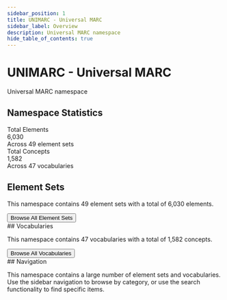```yaml
---
sidebar_position: 1
title: UNIMARC - Universal MARC
sidebar_label: Overview
description: Universal MARC namespace
hide_table_of_contents: true
---
```



# UNIMARC - Universal MARC

Universal MARC namespace

## Namespace Statistics

<div style={{ display: 'flex', gap: '20px', marginBottom: '40px', flexWrap: 'wrap' }}>
  <div style={{ background: '#e3f2fd', padding: '20px', borderRadius: '8px', flex: '1', minWidth: '200px' }}>
    <div style={{ fontSize: '0.9rem', color: '#666' }}>Total Elements</div>
    <div style={{ fontSize: '2rem', fontWeight: 'bold', color: '#1976d2' }}>6,030</div>
    <div style={{ fontSize: '0.8rem', color: '#999' }}>Across 49 element sets</div>
  </div>
  <div style={{ background: '#f3e5f5', padding: '20px', borderRadius: '8px', flex: '1', minWidth: '200px' }}>
    <div style={{ fontSize: '0.9rem', color: '#666' }}>Total Concepts</div>
    <div style={{ fontSize: '2rem', fontWeight: 'bold', color: '#7b1fa2' }}>1,582</div>
    <div style={{ fontSize: '0.8rem', color: '#999' }}>Across 47 vocabularies</div>
  </div>
</div>

## Element Sets

This namespace contains 49 element sets with a total of 6,030 elements.

<div style={{ display: 'grid', gap: '20px', marginBottom: '40px' }}>
  <ElementSetCard 
    elementSet={{
      id: 'ub0XX',
      title: 'UNIMARC/B elements 0XX',
      description: '',
      elementCount: 207,
      languages: ["English"],
      url: 'https://www.iflastandards.info/unimarc/unimarcb/elements/0XX'
    }}
  />
  <ElementSetCard 
    elementSet={{
      id: 'ub1XX',
      title: 'UNIMARC/B elements 1XX',
      description: '',
      elementCount: 610,
      languages: ["English"],
      url: 'https://www.iflastandards.info/unimarc/unimarcb/elements/1XX'
    }}
  />
  <ElementSetCard 
    elementSet={{
      id: 'ub2XX',
      title: 'UNIMARC/B elements 2XX',
      description: '',
      elementCount: 149,
      languages: ["English"],
      url: 'https://www.iflastandards.info/unimarc/unimarcb/elements/2XX'
    }}
  />
  <ElementSetCard 
    elementSet={{
      id: 'ub3XX',
      title: 'UNIMARC/B elements 3XX',
      description: '',
      elementCount: 176,
      languages: ["English"],
      url: 'https://www.iflastandards.info/unimarc/unimarcb/elements/3XX'
    }}
  />
  <ElementSetCard 
    elementSet={{
      id: 'ub41X',
      title: 'UNIMARC/B elements 41X',
      description: '',
      elementCount: 200,
      languages: ["English"],
      url: 'https://www.iflastandards.info/unimarc/unimarcb/elements/41X'
    }}
  />
  <ElementSetCard 
    elementSet={{
      id: 'ub42X',
      title: 'UNIMARC/B elements 42X',
      description: '',
      elementCount: 250,
      languages: ["English"],
      url: 'https://www.iflastandards.info/unimarc/unimarcb/elements/42X'
    }}
  />
  <ElementSetCard 
    elementSet={{
      id: 'ub43X',
      title: 'UNIMARC/B elements 43X',
      description: '',
      elementCount: 400,
      languages: ["English"],
      url: 'https://www.iflastandards.info/unimarc/unimarcb/elements/43X'
    }}
  />
  <ElementSetCard 
    elementSet={{
      id: 'ub44X',
      title: 'UNIMARC/B elements 44X',
      description: '',
      elementCount: 450,
      languages: ["English"],
      url: 'https://www.iflastandards.info/unimarc/unimarcb/elements/44X'
    }}
  />
  <ElementSetCard 
    elementSet={{
      id: 'ub45X',
      title: 'UNIMARC/B elements 45X',
      description: '',
      elementCount: 300,
      languages: ["English"],
      url: 'https://www.iflastandards.info/unimarc/unimarcb/elements/45X'
    }}
  />
  <ElementSetCard 
    elementSet={{
      id: 'ub46X',
      title: 'UNIMARC/B elements 46X',
      description: '',
      elementCount: 200,
      languages: ["English"],
      url: 'https://www.iflastandards.info/unimarc/unimarcb/elements/46X'
    }}
  />
  <ElementSetCard 
    elementSet={{
      id: 'ub47X',
      title: 'UNIMARC/B elements 47X',
      description: '',
      elementCount: 50,
      languages: ["English"],
      url: 'https://www.iflastandards.info/unimarc/unimarcb/elements/47X'
    }}
  />
  <ElementSetCard 
    elementSet={{
      id: 'ub48X',
      title: 'UNIMARC/B elements 48X',
      description: '',
      elementCount: 150,
      languages: ["English"],
      url: 'https://www.iflastandards.info/unimarc/unimarcb/elements/48X'
    }}
  />
  <ElementSetCard 
    elementSet={{
      id: 'ub5XX',
      title: 'UNIMARC/B elements 5XX',
      description: '',
      elementCount: 599,
      languages: ["English"],
      url: 'https://www.iflastandards.info/unimarc/unimarcb/elements/5XX'
    }}
  />
  <ElementSetCard 
    elementSet={{
      id: 'ub60X',
      title: 'UNIMARC/B elements 60X',
      description: '',
      elementCount: 196,
      languages: ["English"],
      url: 'https://www.iflastandards.info/unimarc/unimarcb/elements/60X'
    }}
  />
  <ElementSetCard 
    elementSet={{
      id: 'ub61X',
      title: 'UNIMARC/B elements 61X',
      description: '',
      elementCount: 33,
      languages: ["English"],
      url: 'https://www.iflastandards.info/unimarc/unimarcb/elements/61X'
    }}
  />
  <ElementSetCard 
    elementSet={{
      id: 'ub62X',
      title: 'UNIMARC/B elements 62X',
      description: '',
      elementCount: 780,
      languages: ["English"],
      url: 'https://www.iflastandards.info/unimarc/unimarcb/elements/62X'
    }}
  />
  <ElementSetCard 
    elementSet={{
      id: 'ub66X',
      title: 'UNIMARC/B elements 66X',
      description: '',
      elementCount: 2,
      languages: ["English"],
      url: 'https://www.iflastandards.info/unimarc/unimarcb/elements/66X'
    }}
  />
  <ElementSetCard 
    elementSet={{
      id: 'ub67X',
      title: 'UNIMARC/B elements 67X',
      description: '',
      elementCount: 12,
      languages: ["English"],
      url: 'https://www.iflastandards.info/unimarc/unimarcb/elements/67X'
    }}
  />
  <ElementSetCard 
    elementSet={{
      id: 'ub68X',
      title: 'UNIMARC/B elements 68X',
      description: '',
      elementCount: 9,
      languages: ["English"],
      url: 'https://www.iflastandards.info/unimarc/unimarcb/elements/68X'
    }}
  />
  <ElementSetCard 
    elementSet={{
      id: 'ub7XX',
      title: 'UNIMARC/B elements 7XX',
      description: '',
      elementCount: 493,
      languages: ["English"],
      url: 'https://www.iflastandards.info/unimarc/unimarcb/elements/7XX'
    }}
  />
  <ElementSetCard 
    elementSet={{
      id: 'ub801',
      title: 'UNIMARC/B elements 801',
      description: '',
      elementCount: 24,
      languages: ["English"],
      url: 'https://www.iflastandards.info/unimarc/unimarcb/elements/801'
    }}
  />
  <ElementSetCard 
    elementSet={{
      id: 'ub802',
      title: 'UNIMARC/B elements 802',
      description: '',
      elementCount: 1,
      languages: ["English"],
      url: 'https://www.iflastandards.info/unimarc/unimarcb/elements/802'
    }}
  />
  <ElementSetCard 
    elementSet={{
      id: 'ub830',
      title: 'UNIMARC/B elements 830',
      description: '',
      elementCount: 1,
      languages: ["English"],
      url: 'https://www.iflastandards.info/unimarc/unimarcb/elements/830'
    }}
  />
  <ElementSetCard 
    elementSet={{
      id: 'ub850',
      title: 'UNIMARC/B elements 850',
      description: '',
      elementCount: 1,
      languages: ["English"],
      url: 'https://www.iflastandards.info/unimarc/unimarcb/elements/850'
    }}
  />
  <ElementSetCard 
    elementSet={{
      id: 'ub856',
      title: 'UNIMARC/B elements 856',
      description: '',
      elementCount: 728,
      languages: ["English"],
      url: 'https://www.iflastandards.info/unimarc/unimarcb/elements/856'
    }}
  />
  <ElementSetCard 
    elementSet={{
      id: 'ub886',
      title: 'UNIMARC/B elements 886',
      description: '',
      elementCount: 9,
      languages: ["English"],
      url: 'https://www.iflastandards.info/unimarc/unimarcb/elements/886'
    }}
  />
  <ElementSetCard 
    elementSet={{
      id: 'altos',
      title: 'UNIMARC: Cartographic materials: Altitude of sensor',
      description: 'The altitude of the platform of an aerial photography or remote sensing sensor.',
      elementCount: 0,
      languages: ["English"],
      url: 'https://www.iflastandards.info/unimarc/terms/altos'
    }}
  />
  <ElementSetCard 
    elementSet={{
      id: 'altos',
      title: 'UNIMARC: Cartographic materials: Attitude of sensor',
      description: 'The attitude of a sensed image resulting from the angle of an aerial photography or remote sensing sensor.',
      elementCount: 0,
      languages: ["English"],
      url: 'https://www.iflastandards.info/unimarc/terms/attos'
    }}
  />
  <ElementSetCard 
    elementSet={{
      id: 'satcat',
      title: 'UNIMARC: Cartographic materials: Category of satellite',
      description: 'The category of satellite for a remote sensing image.',
      elementCount: 0,
      languages: ["English"],
      url: 'https://www.iflastandards.info/unimarc/terms/satcat'
    }}
  />
  <ElementSetCard 
    elementSet={{
      id: 'cartcha',
      title: 'UNIMARC: Cartographic materials: Character',
      description: 'The character of a cartographic Image.',
      elementCount: 0,
      languages: ["English"],
      url: 'https://www.iflastandards.info/unimarc/terms/cartcha'
    }}
  />
  <ElementSetCard 
    elementSet={{
      id: 'cartcol',
      title: 'UNIMARC: Cartographic materials: Colour indicator',
      description: 'Indicator of the use of colour on a cartographic item.',
      elementCount: 0,
      languages: ["English"],
      url: 'https://www.iflastandards.info/unimarc/terms/cartcol'
    }}
  />
  <ElementSetCard 
    elementSet={{
      id: 'cartfor',
      title: 'UNIMARC: Cartographic materials: Form of item',
      description: 'The form of a cartographic item,',
      elementCount: 0,
      languages: ["English"],
      url: 'https://www.iflastandards.info/unimarc/terms/cartfor'
    }}
  />
  <ElementSetCard 
    elementSet={{
      id: 'cartpro',
      title: 'UNIMARC: Cartographic materials: Map projection',
      description: 'The type of map projection of a cartographic item.',
      elementCount: 0,
      languages: ["English"],
      url: 'https://www.iflastandards.info/unimarc/terms/cartpro'
    }}
  />
  <ElementSetCard 
    elementSet={{
      id: 'altos',
      title: 'UNIMARC: Cartographic materials: Name of satellite',
      description: 'The name of the satellite for a remote sensing image.',
      elementCount: 0,
      languages: ["English"],
      url: 'https://www.iflastandards.info/unimarc/terms/satname'
    }}
  />
  <ElementSetCard 
    elementSet={{
      id: 'altos',
      title: 'UNIMARC: Cartographic materials: Planet',
      description: 'The planet to which cartographic materials apply.',
      elementCount: 0,
      languages: ["English"],
      url: 'https://www.iflastandards.info/unimarc/terms/planet'
    }}
  />
  <ElementSetCard 
    elementSet={{
      id: 'altos',
      title: 'UNIMARC: Cartographic materials: Position of platform',
      description: 'The position of the platform for a photographic or remote sensing image.',
      elementCount: 0,
      languages: ["English"],
      url: 'https://www.iflastandards.info/unimarc/terms/cartpop'
    }}
  />
  <ElementSetCard 
    elementSet={{
      id: 'altos',
      title: 'UNIMARC: Cartographic materials: Presentation technique',
      description: 'Presentation technique for a photographic or non-photographic cartographic image.',
      elementCount: 0,
      languages: ["English"],
      url: 'https://www.iflastandards.info/unimarc/terms/cartprt'
    }}
  />
  <ElementSetCard 
    elementSet={{
      id: 'cartret',
      title: 'UNIMARC: Cartographic materials: Recording technique for remote sensing image',
      description: 'The recording technique for a remote sensing image.',
      elementCount: 0,
      languages: ["English"],
      url: 'https://www.iflastandards.info/unimarc/terms/cartret'
    }}
  />
  <ElementSetCard 
    elementSet={{
      id: 'cartrel',
      title: 'UNIMARC: Cartographic materials: Relief',
      description: 'The type of relief of a cartographic item.',
      elementCount: 0,
      languages: ["English"],
      url: 'https://www.iflastandards.info/unimarc/terms/cartrel'
    }}
  />
  <ElementSetCard 
    elementSet={{
      id: 'carttos',
      title: 'UNIMARC: Cartographic materials: Type of scale',
      description: 'The type of scale of a cartographic item.',
      elementCount: 0,
      languages: ["English"],
      url: 'https://www.iflastandards.info/unimarc/terms/carttos'
    }}
  />
  <ElementSetCard 
    elementSet={{
      id: 'chm',
      title: 'UNIMARC: Church mode of musical work',
      description: 'The "Gregorian" church mode of a musical work.',
      elementCount: 0,
      languages: ["English"],
      url: 'https://www.iflastandards.info/unimarc/terms/chm'
    }}
  />
  <ElementSetCard 
    elementSet={{
      id: 'continuingfreq',
      title: 'UNIMARC: Continuing resources: Frequency of issue',
      description: 'The frequency of a  serial or continuing resource.',
      elementCount: 0,
      languages: ["English"],
      url: 'https://www.iflastandards.info/unimarc/terms/continuingfreq'
    }}
  />
  <ElementSetCard 
    elementSet={{
      id: 'elecsmd',
      title: 'UNIMARC: Electronic resources: Specific material designation',
      description: 'The type of data carrier.',
      elementCount: 0,
      languages: ["English"],
      url: 'https://www.iflastandards.info/unimarc/terms/elecsmd'
    }}
  />
  <ElementSetCard 
    elementSet={{
      id: 'fom',
      title: 'UNIMARC: Form of musical work',
      description: 'The form of a musical work.',
      elementCount: 0,
      languages: ["Arabic","Czech","German","Greek","English","Spanish","Basque","French","Hungarian","Italian","Japanese","Latin","Norwegian","Polish","Portuguese","Romanian","Russian","Swedish"],
      url: 'https://www.iflastandards.info/unimarc/terms/fom'
    }}
  />
  <ElementSetCard 
    elementSet={{
      id: 'tos',
      title: 'UNIMARC: Format of notated music: Type of score',
      description: 'The type of music score.',
      elementCount: 0,
      languages: ["English"],
      url: 'https://www.iflastandards.info/unimarc/terms/tos'
    }}
  />
  <ElementSetCard 
    elementSet={{
      id: 'key',
      title: 'UNIMARC: Key of musical work',
      description: 'The key of a musical work.',
      elementCount: 0,
      languages: ["English"],
      url: 'https://www.iflastandards.info/unimarc/terms/key'
    }}
  />
  <ElementSetCard 
    elementSet={{
      id: 'mop',
      title: 'UNIMARC: Medium of performance',
      description: 'Instruments and/or voices, devices and other performers which make up a musical work.',
      elementCount: 0,
      languages: ["Arabic","Catalan","German","Greek","English","Spanish","French","Hungarian","Italian","Japanese","Latin","Dutch","Norwegian","Portuguese","Russian","Swedish"],
      url: 'https://www.iflastandards.info/unimarc/terms/mop'
    }}
  />
  <ElementSetCard 
    elementSet={{
      id: 'tac',
      title: 'UNIMARC: Target audience',
      description: 'Type of intended audience.',
      elementCount: 0,
      languages: ["English"],
      url: 'https://www.iflastandards.info/unimarc/terms/tac'
    }}
  />
  <ElementSetCard 
    elementSet={{
      id: 'ter',
      title: 'UNIMARC: Type of electronic resource',
      description: 'The type of data file.',
      elementCount: 0,
      languages: ["English","Italian"],
      url: 'https://www.iflastandards.info/unimarc/terms/ter'
    }}
  />
</div>
<div style={{ textAlign: 'center', marginBottom: '40px' }}>
  <Button variant="contained" href="/elements" size="small">Browse All Element Sets</Button>
</div>
## Vocabularies

This namespace contains 47 vocabularies with a total of 1,582 concepts.

<div style={{ display: 'grid', gridTemplateColumns: 'repeat(auto-fill, minmax(300px, 1fr))', gap: '16px', marginBottom: '40px' }}>
  <VocabularyCard 
    vocabulary={{
      id: 'altos',
      title: 'UNIMARC: Cartographic materials: Altitude of sensor',
      description: 'The altitude of the platform of an aerial photography or remote sensing sensor.',
      conceptCount: 3,
      languages: ["English"],
      category: 'cartographic',
      url: 'https://www.iflastandards.info/unimarc/terms/altos'
    }}
  />
  <VocabularyCard 
    vocabulary={{
      id: 'altos',
      title: 'UNIMARC: Cartographic materials: Attitude of sensor',
      description: 'The attitude of a sensed image resulting from the angle of an aerial photography or remote sensing sensor.',
      conceptCount: 3,
      languages: ["English"],
      category: 'cartographic',
      url: 'https://www.iflastandards.info/unimarc/terms/attos'
    }}
  />
  <VocabularyCard 
    vocabulary={{
      id: 'satcat',
      title: 'UNIMARC: Cartographic materials: Category of satellite',
      description: 'The category of satellite for a remote sensing image.',
      conceptCount: 3,
      languages: ["English"],
      category: 'cartographic',
      url: 'https://www.iflastandards.info/unimarc/terms/satcat'
    }}
  />
  <VocabularyCard 
    vocabulary={{
      id: 'cartcha',
      title: 'UNIMARC: Cartographic materials: Character',
      description: 'The character of a cartographic Image.',
      conceptCount: 3,
      languages: ["English"],
      category: 'cartographic',
      url: 'https://www.iflastandards.info/unimarc/terms/cartcha'
    }}
  />
  <VocabularyCard 
    vocabulary={{
      id: 'cartcol',
      title: 'UNIMARC: Cartographic materials: Colour indicator',
      description: 'Indicator of the use of colour on a cartographic item.',
      conceptCount: 2,
      languages: ["English"],
      category: 'cartographic',
      url: 'https://www.iflastandards.info/unimarc/terms/cartcol'
    }}
  />
  <VocabularyCard 
    vocabulary={{
      id: 'cartfor',
      title: 'UNIMARC: Cartographic materials: Form of item',
      description: 'The form of a cartographic item,',
      conceptCount: 11,
      languages: ["English"],
      category: 'cartographic',
      url: 'https://www.iflastandards.info/unimarc/terms/cartfor'
    }}
  />
  <VocabularyCard 
    vocabulary={{
      id: 'cartpro',
      title: 'UNIMARC: Cartographic materials: Map projection',
      description: 'The type of map projection of a cartographic item.',
      conceptCount: 47,
      languages: ["English"],
      category: 'cartographic',
      url: 'https://www.iflastandards.info/unimarc/terms/cartpro'
    }}
  />
  <VocabularyCard 
    vocabulary={{
      id: 'altos',
      title: 'UNIMARC: Cartographic materials: Name of satellite',
      description: 'The name of the satellite for a remote sensing image.',
      conceptCount: 14,
      languages: ["English"],
      category: 'cartographic',
      url: 'https://www.iflastandards.info/unimarc/terms/satname'
    }}
  />
  <VocabularyCard 
    vocabulary={{
      id: 'altos',
      title: 'UNIMARC: Cartographic materials: Planet',
      description: 'The planet to which cartographic materials apply.',
      conceptCount: 10,
      languages: ["English"],
      category: 'cartographic',
      url: 'https://www.iflastandards.info/unimarc/terms/planet'
    }}
  />
  <VocabularyCard 
    vocabulary={{
      id: 'altos',
      title: 'UNIMARC: Cartographic materials: Position of platform',
      description: 'The position of the platform for a photographic or remote sensing image.',
      conceptCount: 3,
      languages: ["English"],
      category: 'cartographic',
      url: 'https://www.iflastandards.info/unimarc/terms/cartpop'
    }}
  />
  <VocabularyCard 
    vocabulary={{
      id: 'altos',
      title: 'UNIMARC: Cartographic materials: Presentation technique',
      description: 'Presentation technique for a photographic or non-photographic cartographic image.',
      conceptCount: 22,
      languages: ["English"],
      category: 'cartographic',
      url: 'https://www.iflastandards.info/unimarc/terms/cartprt'
    }}
  />
  <VocabularyCard 
    vocabulary={{
      id: 'cartret',
      title: 'UNIMARC: Cartographic materials: Recording technique for remote sensing image',
      description: 'The recording technique for a remote sensing image.',
      conceptCount: 10,
      languages: ["English"],
      category: 'cartographic',
      url: 'https://www.iflastandards.info/unimarc/terms/cartret'
    }}
  />
  <VocabularyCard 
    vocabulary={{
      id: 'cartrel',
      title: 'UNIMARC: Cartographic materials: Relief',
      description: 'The type of relief of a cartographic item.',
      conceptCount: 13,
      languages: ["English"],
      category: 'cartographic',
      url: 'https://www.iflastandards.info/unimarc/terms/cartrel'
    }}
  />
  <VocabularyCard 
    vocabulary={{
      id: 'carttos',
      title: 'UNIMARC: Cartographic materials: Type of scale',
      description: 'The type of scale of a cartographic item.',
      conceptCount: 3,
      languages: ["English"],
      category: 'cartographic',
      url: 'https://www.iflastandards.info/unimarc/terms/carttos'
    }}
  />
  <VocabularyCard 
    vocabulary={{
      id: 'graphicsfd',
      title: 'UNIMARC: Graphics: Functional designation',
      description: 'The functional form of the graphics item.',
      conceptCount: 18,
      languages: ["English"],
      category: 'graphics',
      url: 'https://www.iflastandards.info/unimarc/terms/graphicsfd'
    }}
  />
  <VocabularyCard 
    vocabulary={{
      id: 'altos',
      title: 'UNIMARC: Graphics: Primary support material',
      description: 'The type of material used for the primary support (i.e., the support or base on which an image is printed or executed) of a non-projected graphic.',
      conceptCount: 7,
      languages: ["English"],
      category: 'graphics',
      url: 'https://www.iflastandards.info/unimarc/terms/graphicspsm'
    }}
  />
  <VocabularyCard 
    vocabulary={{
      id: 'graphicssmd',
      title: 'UNIMARC: Graphics: Specific material designation',
      description: 'The specific material designation that describes the special class of material (usually  the class of physical object) to which the non-projected graphic item belongs.',
      conceptCount: 11,
      languages: ["English"],
      category: 'graphics',
      url: 'https://www.iflastandards.info/unimarc/terms/graphicssmd'
    }}
  />
  <VocabularyCard 
    vocabulary={{
      id: 'altos',
      title: 'UNIMARC: Graphics: Technique (prints)',
      description: 'The technique in which prints are executed.',
      conceptCount: 29,
      languages: ["English"],
      category: 'graphics',
      url: 'https://www.iflastandards.info/unimarc/terms/graphicstp'
    }}
  />
  <VocabularyCard 
    vocabulary={{
      id: 'graphicstd',
      title: 'UNIMARC: Graphics: Techniques (drawings, paintings)',
      description: 'The technique in which drawing and paintings are executed.',
      conceptCount: 30,
      languages: ["English"],
      category: 'graphics',
      url: 'https://www.iflastandards.info/unimarc/terms/graphicstd'
    }}
  />
  <VocabularyCard 
    vocabulary={{
      id: 'altos',
      title: 'UNIMARC: Sound recordings: Accompanying textual material',
      description: 'The contents of programme notes and other accompanying text of a sound recording.',
      conceptCount: 15,
      languages: ["English"],
      category: 'sound-recordings',
      url: 'https://www.iflastandards.info/unimarc/terms/soundatm'
    }}
  />
  <VocabularyCard 
    vocabulary={{
      id: 'altos',
      title: 'UNIMARC: Sound recordings: Dimensions',
      description: 'The diameter of an open reel tape or a disc, or the dimensions of a cassette, cartridge or cylinder form of sound recording.',
      conceptCount: 14,
      languages: ["English"],
      category: 'sound-recordings',
      url: 'https://www.iflastandards.info/unimarc/terms/sounddim'
    }}
  />
  <VocabularyCard 
    vocabulary={{
      id: 'altos',
      title: 'UNIMARC: Sound recordings: Form of release',
      description: 'The form of release of a sound recording.',
      conceptCount: 9,
      languages: ["English"],
      category: 'sound-recordings',
      url: 'https://www.iflastandards.info/unimarc/terms/soundfor'
    }}
  />
  <VocabularyCard 
    vocabulary={{
      id: 'altos',
      title: 'UNIMARC: Sound recordings: Groove width',
      description: 'The width of the grooves on sound recording discs.',
      conceptCount: 5,
      languages: ["English"],
      category: 'sound-recordings',
      url: 'https://www.iflastandards.info/unimarc/terms/soundgrw'
    }}
  />
  <VocabularyCard 
    vocabulary={{
      id: 'soundcut',
      title: 'UNIMARC: Sound recordings: Kind of cutting',
      description: 'The kind of cutting of a sound recording disk or cylinder.',
      conceptCount: 4,
      languages: ["English"],
      category: 'sound-recordings',
      url: 'https://www.iflastandards.info/unimarc/terms/soundcut'
    }}
  />
  <VocabularyCard 
    vocabulary={{
      id: 'soundmod',
      title: 'UNIMARC: Sound recordings: Kind of sound',
      description: 'The recording mode of a sound recording,',
      conceptCount: 5,
      languages: ["English"],
      category: 'sound-recordings',
      url: 'https://www.iflastandards.info/unimarc/terms/soundmod'
    }}
  />
  <VocabularyCard 
    vocabulary={{
      id: 'soundtec',
      title: 'UNIMARC: Sound recordings: Recording technique',
      description: 'The recording technique of a sound recording.',
      conceptCount: 5,
      languages: ["English"],
      category: 'sound-recordings',
      url: 'https://www.iflastandards.info/unimarc/terms/soundtec'
    }}
  />
  <VocabularyCard 
    vocabulary={{
      id: 'soundrep',
      title: 'UNIMARC: Sound recordings: Special reproduction characteristics',
      description: 'The reproduction characteristics of a sound recording.',
      conceptCount: 11,
      languages: ["English"],
      category: 'sound-recordings',
      url: 'https://www.iflastandards.info/unimarc/terms/soundrep'
    }}
  />
  <VocabularyCard 
    vocabulary={{
      id: 'soundspe',
      title: 'UNIMARC: Sound recordings: Speed',
      description: 'The speed of a sound recording.',
      conceptCount: 19,
      languages: ["English"],
      category: 'sound-recordings',
      url: 'https://www.iflastandards.info/unimarc/terms/soundspe'
    }}
  />
  <VocabularyCard 
    vocabulary={{
      id: 'soundtac',
      title: 'UNIMARC: Sound recordings: Tape configuration',
      description: 'The tape configuration of a sound recording.',
      conceptCount: 11,
      languages: ["English"],
      category: 'sound-recordings',
      url: 'https://www.iflastandards.info/unimarc/terms/soundtac'
    }}
  />
  <VocabularyCard 
    vocabulary={{
      id: 'soundtaw',
      title: 'UNIMARC: Sound recordings: Tape width',
      description: 'The width of a tape of a sound recording.',
      conceptCount: 9,
      languages: ["English"],
      category: 'sound-recordings',
      url: 'https://www.iflastandards.info/unimarc/terms/soundtaw'
    }}
  />
  <VocabularyCard 
    vocabulary={{
      id: 'soundtyp',
      title: 'UNIMARC: Sound recordings: Type of recording',
      description: 'The type of sound recording disc, cylinder or tape.',
      conceptCount: 11,
      languages: ["English"],
      category: 'sound-recordings',
      url: 'https://www.iflastandards.info/unimarc/terms/soundtyp'
    }}
  />
  <VocabularyCard 
    vocabulary={{
      id: 'chm',
      title: 'UNIMARC: Church mode of musical work',
      description: 'The "Gregorian" church mode of a musical work.',
      conceptCount: 13,
      languages: ["English"],
      category: '',
      url: 'https://www.iflastandards.info/unimarc/terms/chm'
    }}
  />
  <VocabularyCard 
    vocabulary={{
      id: 'continuingfreq',
      title: 'UNIMARC: Continuing resources: Frequency of issue',
      description: 'The frequency of a  serial or continuing resource.',
      conceptCount: 19,
      languages: ["English"],
      category: '',
      url: 'https://www.iflastandards.info/unimarc/terms/continuingfreq'
    }}
  />
  <VocabularyCard 
    vocabulary={{
      id: 'elecsmd',
      title: 'UNIMARC: Electronic resources: Specific material designation',
      description: 'The type of data carrier.',
      conceptCount: 11,
      languages: ["English"],
      category: 'electronic-resources',
      url: 'https://www.iflastandards.info/unimarc/terms/elecsmd'
    }}
  />
  <VocabularyCard 
    vocabulary={{
      id: 'fom',
      title: 'UNIMARC: Form of musical work',
      description: 'The form of a musical work.',
      conceptCount: 607,
      languages: ["Arabic","Czech","German","Greek","English","Spanish","Basque","French","Hungarian","Italian","Japanese","Latin","Norwegian","Polish","Portuguese","Romanian","Russian","Swedish"],
      category: '',
      url: 'https://www.iflastandards.info/unimarc/terms/fom'
    }}
  />
  <VocabularyCard 
    vocabulary={{
      id: 'tos',
      title: 'UNIMARC: Format of notated music: Type of score',
      description: 'The type of music score.',
      conceptCount: 19,
      languages: ["English"],
      category: '',
      url: 'https://www.iflastandards.info/unimarc/terms/tos'
    }}
  />
  <VocabularyCard 
    vocabulary={{
      id: 'key',
      title: 'UNIMARC: Key of musical work',
      description: 'The key of a musical work.',
      conceptCount: 31,
      languages: ["English"],
      category: '',
      url: 'https://www.iflastandards.info/unimarc/terms/key'
    }}
  />
  <VocabularyCard 
    vocabulary={{
      id: 'mop',
      title: 'UNIMARC: Medium of performance',
      description: 'Instruments and/or voices, devices and other performers which make up a musical work.',
      conceptCount: 392,
      languages: ["Arabic","Catalan","German","Greek","English","Spanish","French","Hungarian","Italian","Japanese","Latin","Dutch","Norwegian","Portuguese","Russian","Swedish"],
      category: '',
      url: 'https://www.iflastandards.info/unimarc/terms/mop'
    }}
  />
  <VocabularyCard 
    vocabulary={{
      id: 'tac',
      title: 'UNIMARC: Target audience',
      description: 'Type of intended audience.',
      conceptCount: 8,
      languages: ["English"],
      category: '',
      url: 'https://www.iflastandards.info/unimarc/terms/tac'
    }}
  />
  <VocabularyCard 
    vocabulary={{
      id: 'ter',
      title: 'UNIMARC: Type of electronic resource',
      description: 'The type of data file.',
      conceptCount: 13,
      languages: ["English","Italian"],
      category: 'electronic-resources',
      url: 'https://www.iflastandards.info/unimarc/terms/ter'
    }}
  />
  <VocabularyCard 
    vocabulary={{
      id: '3dmat',
      title: 'UNIMARC: Three-dimensional artefacts and realia: Material',
      description: 'The type of material a three-dimensional artefact or realia is made of.',
      conceptCount: 28,
      languages: ["English"],
      category: '3d-materials',
      url: 'https://www.iflastandards.info/unimarc/terms/3dmat'
    }}
  />
  <VocabularyCard 
    vocabulary={{
      id: '3dsmd',
      title: 'UNIMARC: Three-dimensional artefacts and realia: Specific material designation',
      description: 'The specific material designation that describes the special class of material (usually the class of physical object) to which the three-dimensional artefact or realis item belongs.',
      conceptCount: 34,
      languages: ["English"],
      category: '3d-materials',
      url: 'https://www.iflastandards.info/unimarc/terms/3dsmd'
    }}
  />
  <VocabularyCard 
    vocabulary={{
      id: 'visacc',
      title: 'UNIMARC: Visual projections, etc.: Accompanying material',
      description: 'The types of material that accompany a visual projection, videorecording, or motion picture.',
      conceptCount: 9,
      languages: ["English"],
      category: 'visual-projections',
      url: 'https://www.iflastandards.info/unimarc/terms/visacc'
    }}
  />
  <VocabularyCard 
    vocabulary={{
      id: 'viscol',
      title: 'UNIMARC: Visual projections, etc.: Colour',
      description: 'The colour characteristics of a visual projection, videorecording, or motion picture.',
      conceptCount: 5,
      languages: ["English"],
      category: 'visual-projections',
      url: 'https://www.iflastandards.info/unimarc/terms/viscol'
    }}
  />
  <VocabularyCard 
    vocabulary={{
      id: 'visfov',
      title: 'UNIMARC: Visual projections, etc.: Form of release - videorecording',
      description: '',
      conceptCount: 7,
      languages: ["English"],
      category: 'visual-projections',
      url: 'https://www.iflastandards.info/unimarc/terms/visfov'
    }}
  />
  <VocabularyCard 
    vocabulary={{
      id: 'visfor',
      title: 'UNIMARC: Visual projections, etc.: Form of release - visual projection, motion picture',
      description: 'The form of release of a visual projection or motion picture.',
      conceptCount: 14,
      languages: ["English"],
      category: 'visual-projections',
      url: 'https://www.iflastandards.info/unimarc/terms/visfor'
    }}
  />
  <VocabularyCard 
    vocabulary={{
      id: 'vismfs',
      title: 'UNIMARC: Visual projections, etc.: Media for sound',
      description: 'The medium used to carry the sound, when sound is present, of a visual projection, videorecording, or motion picture.',
      conceptCount: 12,
      languages: ["English"],
      category: 'sound-recordings',
      url: 'https://www.iflastandards.info/unimarc/terms/vismfs'
    }}
  />
</div>
<div style={{ textAlign: 'center', marginBottom: '40px' }}>
  <Button variant="contained" href="/vocabularies" size="small">Browse All Vocabularies</Button>
</div>
## Navigation

This namespace contains a large number of element sets and vocabularies. Use the sidebar navigation to browse by category, or use the search functionality to find specific items.